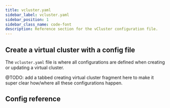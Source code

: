 ```yaml
---
title: vcluster.yaml
sidebar_label: vcluster.yaml
sidebar_position: 1
sidebar_class_name: code-font
description: Reference section for the vCluster configuration file.
---
```



## Create a virtual cluster with a config file

The `vcluster.yaml` file is where all configurations are defined when creating or updating a virtual cluster.

@TODO: add a tabbed creating virtual cluster fragment here to make it super clear how/where all these configurations happen. 

## Config reference

<ExportKubeConfig/>
<Sync/>
<Networking/>
<Policies/>
<Observability/>
<ControlPlane/>
<RBAC/>
<Plugins/>
<Platform/>
<Experimental/>
<Telemetry/>